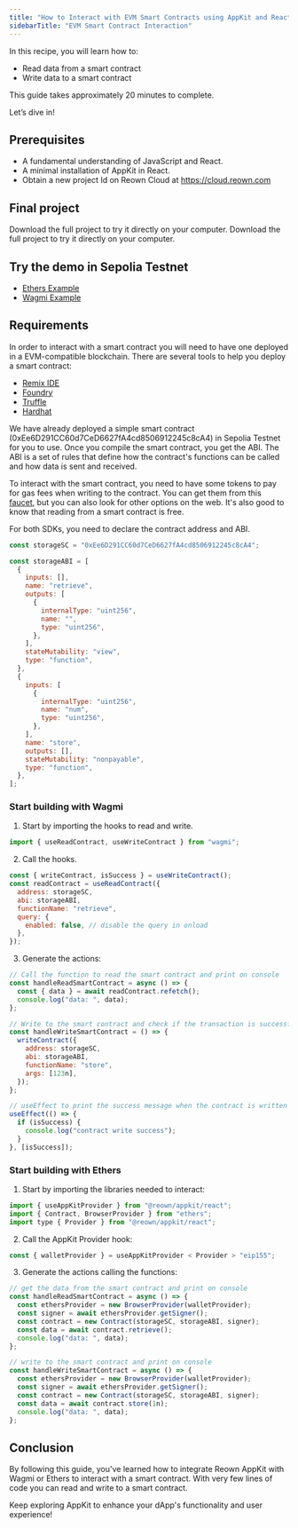```yaml
---
title: "How to Interact with EVM Smart Contracts using AppKit and React"
sidebarTitle: "EVM Smart Contract Interaction"
---
```


In this recipe, you will learn how to:

- Read data from a smart contract
- Write data to a smart contract

This guide takes approximately 20 minutes to complete.

Let’s dive in!

## Prerequisites

- A fundamental understanding of JavaScript and React.
- A minimal installation of AppKit in React.
- Obtain a new project Id on Reown Cloud at https://cloud.reown.com

## Final project
<Card title="Appkit Wagmi Example with smart contract interactions" icon="github" href="https://github.com/reown-com/appkit-web-examples/tree/main/react/react-wagmi">
Download the full project to try it directly on your computer.
</Card>

<Card title="Appkit Ethers Example with smart contract interactions" icon="github" href="https://github.com/reown-com/appkit-web-examples/tree/main/react/react-ethers">
Download the full project to try it directly on your computer.
</Card>

## Try the demo in Sepolia Testnet

- [Ethers Example](https://appkit-web-examples-react-ethers.reown.com/)
- [Wagmi Example](https://appkit-web-examples-react-wagmi.reown.com/)

## Requirements

In order to interact with a smart contract you will need to have one deployed in a EVM-compatible blockchain. There are several tools to help you deploy a smart contract:

- [Remix IDE](https://remix.ethereum.org/)
- [Foundry](https://getfoundry.sh/)
- [Truffle](https://www.trufflesuite.com/)
- [Hardhat](https://hardhat.org/)

We have already deployed a simple smart contract (0xEe6D291CC60d7CeD6627fA4cd8506912245c8cA4) in Sepolia Testnet for you to use. Once you compile the smart contract, you get the ABI.
The ABI is a set of rules that define how the contract's functions can be called and how data is sent and received.

To interact with the smart contract, you need to have some tokens to pay for gas fees when writing to the contract. You can get them from this [faucet](https://cloud.google.com/application/web3/faucet/ethereum/sepolia), but you can also look for other options on the web.
It's also good to know that reading from a smart contract is free.

For both SDKs, you need to declare the contract address and ABI.

```jsx
const storageSC = "0xEe6D291CC60d7CeD6627fA4cd8506912245c8cA4";

const storageABI = [
  {
    inputs: [],
    name: "retrieve",
    outputs: [
      {
        internalType: "uint256",
        name: "",
        type: "uint256",
      },
    ],
    stateMutability: "view",
    type: "function",
  },
  {
    inputs: [
      {
        internalType: "uint256",
        name: "num",
        type: "uint256",
      },
    ],
    name: "store",
    outputs: [],
    stateMutability: "nonpayable",
    type: "function",
  },
];
```

### Start building with Wagmi

1. Start by importing the hooks to read and write.

```jsx
import { useReadContract, useWriteContract } from "wagmi";
```

2. Call the hooks.

```jsx
const { writeContract, isSuccess } = useWriteContract();
const readContract = useReadContract({
  address: storageSC,
  abi: storageABI,
  functionName: "retrieve",
  query: {
    enabled: false, // disable the query in onload
  },
});
```

3. Generate the actions:

```jsx
// Call the function to read the smart contract and print on console
const handleReadSmartContract = async () => {
  const { data } = await readContract.refetch();
  console.log("data: ", data);
};

// Write to the smart contract and check if the transaction is successful with useEffect
const handleWriteSmartContract = () => {
  writeContract({
    address: storageSC,
    abi: storageABI,
    functionName: "store",
    args: [123n],
  });
};

// useEffect to print the success message when the contract is written
useEffect(() => {
  if (isSuccess) {
    console.log("contract write success");
  }
}, [isSuccess]);
```

### Start building with Ethers

1. Start by importing the libraries needed to interact:

```jsx
import { useAppKitProvider } from "@reown/appkit/react";
import { Contract, BrowserProvider } from "ethers";
import type { Provider } from "@reown/appkit/react";
```

2. Call the AppKit Provider hook:

```jsx
const { walletProvider } = useAppKitProvider < Provider > "eip155";
```

3. Generate the actions calling the functions:

```jsx
// get the data from the smart contract and print on console
const handleReadSmartContract = async () => {
  const ethersProvider = new BrowserProvider(walletProvider);
  const signer = await ethersProvider.getSigner();
  const contract = new Contract(storageSC, storageABI, signer);
  const data = await contract.retrieve();
  console.log("data: ", data);
};

// write to the smart contract and print on console
const handleWriteSmartContract = async () => {
  const ethersProvider = new BrowserProvider(walletProvider);
  const signer = await ethersProvider.getSigner();
  const contract = new Contract(storageSC, storageABI, signer);
  const data = await contract.store(1n);
  console.log("data: ", data);
};
```

## Conclusion

By following this guide, you've learned how to integrate Reown AppKit with Wagmi or Ethers to interact with a smart contract.
With very few lines of code you can read and write to a smart contract.

Keep exploring AppKit to enhance your dApp's functionality and user experience!
